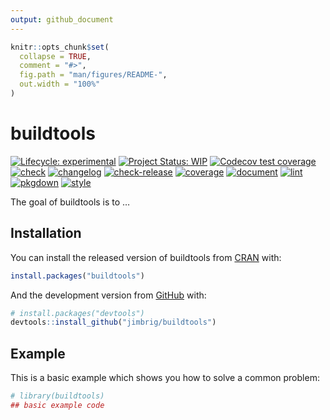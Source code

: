 ```yaml
---
output: github_document
---
```


<!-- README.md is generated from README.Rmd. Please edit that file -->

```r
knitr::opts_chunk$set(
  collapse = TRUE,
  comment = "#>",
  fig.path = "man/figures/README-",
  out.width = "100%"
)
```

# buildtools

<!-- badges: start -->
[![Lifecycle: experimental](https://img.shields.io/badge/lifecycle-experimental-orange.svg)](https://www.tidyverse.org/lifecycle/#experimental)
[![Project Status: WIP](https://www.repostatus.org/badges/latest/wip.svg)](http://www.repostatus.org/#wip)
[![Codecov test coverage](https://codecov.io/gh/jimbrig/buildtools/branch/main/graph/badge.svg)](https://app.codecov.io/gh/jimbrig/buildtools?branch=main)
[![check](https://github.com/jimbrig/buildtools/actions/workflows/check.yml/badge.svg)](https://github.com/jimbrig/buildtools/actions/workflows/check.yml)
[![changelog](https://github.com/jimbrig/buildtools/actions/workflows/changelog.yml/badge.svg)](https://github.com/jimbrig/buildtools/actions/workflows/changelog.yml)
[![check-release](https://github.com/jimbrig/buildtools/actions/workflows/check-release.yaml/badge.svg)](https://github.com/jimbrig/buildtools/actions/workflows/check-release.yaml)
[![coverage](https://github.com/jimbrig/buildtools/actions/workflows/coverage.yml/badge.svg)](https://github.com/jimbrig/buildtools/actions/workflows/coverage.yml)
[![document](https://github.com/jimbrig/buildtools/actions/workflows/document.yml/badge.svg)](https://github.com/jimbrig/buildtools/actions/workflows/document.yml)
[![lint](https://github.com/jimbrig/buildtools/actions/workflows/lint.yml/badge.svg)](https://github.com/jimbrig/buildtools/actions/workflows/lint.yml)
[![pkgdown](https://github.com/jimbrig/buildtools/actions/workflows/pkgdown.yml/badge.svg)](https://github.com/jimbrig/buildtools/actions/workflows/pkgdown.yml)
[![style](https://github.com/jimbrig/buildtools/actions/workflows/style.yml/badge.svg)](https://github.com/jimbrig/buildtools/actions/workflows/style.yml)
<!-- badges: end -->

The goal of buildtools is to ...

## Installation

You can install the released version of buildtools from [CRAN](https://CRAN.R-project.org) with:

``` r
install.packages("buildtools")
```

And the development version from [GitHub](https://github.com/) with:

``` r
# install.packages("devtools")
devtools::install_github("jimbrig/buildtools")
```
## Example

This is a basic example which shows you how to solve a common problem:

```r
# library(buildtools)
## basic example code
```

